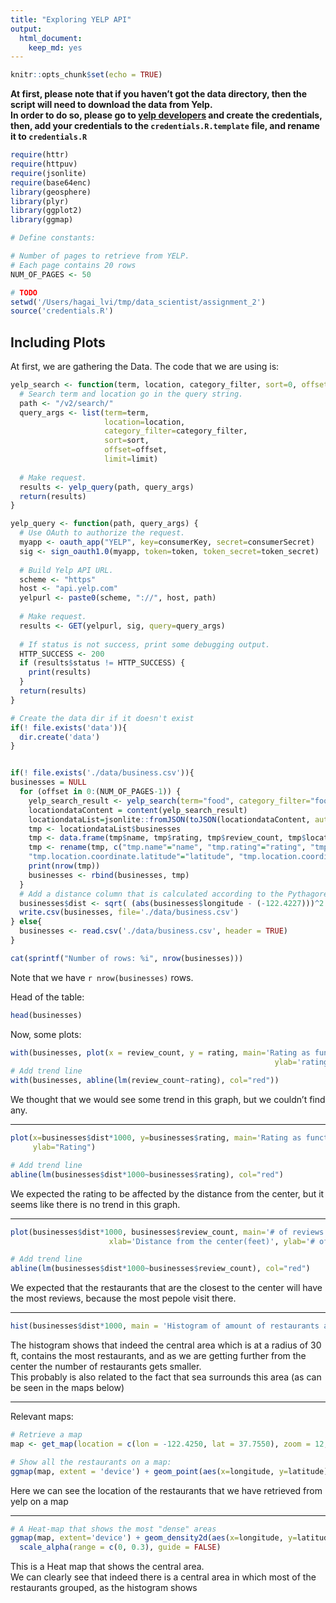 ```yaml
---
title: "Exploring YELP API"
output: 
  html_document: 
    keep_md: yes
---
```


```r
knitr::opts_chunk$set(echo = TRUE)
```
**At first, please note that if you haven't got the data directory, then the script will need to download the data from Yelp.  
In order to do so, please go to [yelp developers](https://www.yelp.com/developers/manage_api_keys) and create the credentials,
then, add your credentials to the `credentials.R.template` file, and rename it to `credentials.R`**  



```r
require(httr)
require(httpuv)
require(jsonlite)
require(base64enc)
library(geosphere)
library(plyr)
library(ggplot2)
library(ggmap)
```

```r
# Define constants:

# Number of pages to retrieve from YELP.
# Each page contains 20 rows
NUM_OF_PAGES <- 50
```

```r
# TODO
setwd('/Users/hagai_lvi/tmp/data_scientist/assignment_2')
source('credentials.R')
```
## Including Plots

At first, we are gathering the Data. The code that we are using is:

```r
yelp_search <- function(term, location, category_filter, sort=0, offset=0, limit=20) {
  # Search term and location go in the query string.
  path <- "/v2/search/"
  query_args <- list(term=term,
                     location=location,
                     category_filter=category_filter,
                     sort=sort,
                     offset=offset,
                     limit=limit)
  
  # Make request.
  results <- yelp_query(path, query_args)
  return(results)
}

yelp_query <- function(path, query_args) {
  # Use OAuth to authorize the request.
  myapp <- oauth_app("YELP", key=consumerKey, secret=consumerSecret)
  sig <- sign_oauth1.0(myapp, token=token, token_secret=token_secret)
  
  # Build Yelp API URL.
  scheme <- "https"
  host <- "api.yelp.com"
  yelpurl <- paste0(scheme, "://", host, path)
  
  # Make request.
  results <- GET(yelpurl, sig, query=query_args)
  
  # If status is not success, print some debugging output.
  HTTP_SUCCESS <- 200
  if (results$status != HTTP_SUCCESS) {
    print(results)
  }
  return(results)
}

# Create the data dir if it doesn't exist
if(! file.exists('data')){
  dir.create('data')
}


if(! file.exists('./data/business.csv')){
businesses = NULL
  for (offset in 0:(NUM_OF_PAGES-1)) {
    yelp_search_result <- yelp_search(term="food", category_filter="food", location="San Francisco, CA", sort=0, offset = offset*20)
    locationdataContent = content(yelp_search_result)
    locationdataList=jsonlite::fromJSON(toJSON(locationdataContent, auto_unbox = TRUE))
    tmp <- locationdataList$businesses
    tmp <- data.frame(tmp$name, tmp$rating, tmp$review_count, tmp$location$coordinate$latitude, tmp$location$coordinate$longitude)
    tmp <- rename(tmp, c("tmp.name"="name", "tmp.rating"="rating", "tmp.review_count"="review_count",
    "tmp.location.coordinate.latitude"="latitude", "tmp.location.coordinate.longitude"="longitude"))
    print(nrow(tmp))
    businesses <- rbind(businesses, tmp)
  }
  # Add a distance column that is calculated according to the Pythagorean theorem
  businesses$dist <- sqrt( (abs(businesses$longitude - (-122.4227)))^2 + (abs(businesses$latitude - (37.7770)))^2 )
  write.csv(businesses, file='./data/business.csv')
} else{
  businesses <- read.csv('./data/business.csv', header = TRUE)
}

cat(sprintf("Number of rows: %i", nrow(businesses)))
```
Note that we have `r nrow(businesses)` rows.  

Head of the table:
```r
head(businesses)
```


Now, some plots:  

```r
with(businesses, plot(x = review_count, y = rating, main='Rating as function of # of reviews', xlab= '# of reviews',
                                                           ylab='rating'))
# Add trend line
with(businesses, abline(lm(review_count~rating), col="red"))
```
  
We thought that we would see some trend in this graph, but we couldn't find any.  

-----------------

```r
plot(x=businesses$dist*1000, y=businesses$rating, main='Rating as function of distance from the center', xlab="Distance from the center(feet)",
     ylab="Rating")

# Add trend line
abline(lm(businesses$dist*1000~businesses$rating), col="red")
```  
  
We expected the rating to be affected by the distance from the center, but it seems like there is no trend in this graph.

------------

```r
plot(businesses$dist*1000, businesses$review_count, main='# of reviews as a function of distance from the center',
                      xlab='Distance from the center(feet)', ylab='# of reviews')

# Add trend line
abline(lm(businesses$dist*1000~businesses$review_count), col="red")
```
  
We expected that the restaurants that are the closest to the center will have the most reviews, because the most pepole visit there.

--------------------

```r
hist(businesses$dist*1000, main = 'Histogram of amount of restaurants as\na function of distance from the center', xlab = 'Distance(feet)')
```
  
The histogram shows that indeed the central area which is at a radius of 30 ft, contains the most restaurants, and as we are getting further from
the center the number of restaurants gets smaller.  
This probably is also related to the fact that sea surrounds this area (as can be seen in the maps below)

-----------

Relevant maps:
```r
# Retrieve a map
map <- get_map(location = c(lon = -122.4250, lat = 37.7550), zoom = 12, maptype = "hybrid", scale = 2)
```
  
```r
# Show all the restaurants on a map:
ggmap(map, extent = 'device') + geom_point(aes(x=longitude, y=latitude), data=businesses)
```
  
Here we can see the location of the restaurants that we have retrieved from yelp on a map

----
```r
# A Heat-map that shows the most "dense" areas
ggmap(map, extent='device') + geom_density2d(aes(x=longitude, y=latitude), data = businesses) + stat_density2d(data=businesses,aes(x=longitude, y=latitude, fill = ..level.., alpha = ..level..), size = 0.01, bins = 16, geom = "polygon") + scale_fill_gradient(low = "green", high = "red") + 
  scale_alpha(range = c(0, 0.3), guide = FALSE)
```
  
This is a Heat map that shows the central area.  
We can clearly see that indeed there is a central area in which most of the restaurants grouped, as the histogram shows